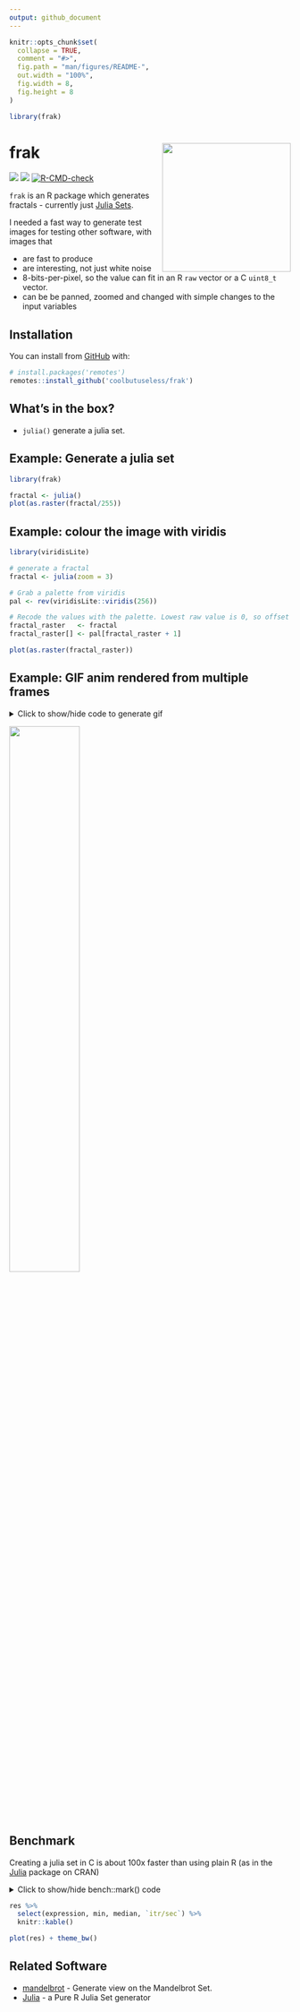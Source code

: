 ```yaml
---
output: github_document
---
```


<!-- README.md is generated from README.Rmd. Please edit that file -->

```r
knitr::opts_chunk$set(
  collapse = TRUE,
  comment = "#>",
  fig.path = "man/figures/README-",
  out.width = "100%",
  fig.width = 8,
  fig.height = 8
)

library(frak)
```


# frak  <img src="man/figures/logo-trans.png" align="right" height=230/>

<!-- badges: start -->
![](https://img.shields.io/badge/cool-useless-green.svg)
![](https://img.shields.io/badge/API-unstable-orange.svg)
[![R-CMD-check](https://github.com/coolbutuseless/frak/actions/workflows/R-CMD-check.yaml/badge.svg)](https://github.com/coolbutuseless/frak/actions/workflows/R-CMD-check.yaml)
<!-- badges: end -->

`frak` is an R package which generates fractals - currently just [Julia Sets](https://en.wikipedia.org/wiki/Julia_set).

I needed a fast way to generate test images for testing other software, with 
images that 

* are fast to produce
* are interesting, not just white noise
* 8-bits-per-pixel, so the value can fit in an R `raw` vector or a C
  `uint8_t` vector.
* can be be panned, zoomed and changed with simple changes to the input variables 


## Installation

You can install from [GitHub](https://github.com/coolbutuseless/frak) with:

``` r
# install.packages('remotes')
remotes::install_github('coolbutuseless/frak')
```

## What's in the box?

* `julia()` generate a julia set.
  

## Example: Generate a julia set


```r
library(frak)

fractal <- julia()
plot(as.raster(fractal/255))
```


## Example: colour the image with viridis

```r
library(viridisLite)

# generate a fractal
fractal <- julia(zoom = 3)

# Grab a palette from viridis
pal <- rev(viridisLite::viridis(256))

# Recode the values with the palette. Lowest raw value is 0, so offset by 1.
fractal_raster   <- fractal
fractal_raster[] <- pal[fractal_raster + 1]

plot(as.raster(fractal_raster))
```




## Example: GIF anim rendered from multiple frames

<details>
<summary> Click to show/hide code to generate gif </summary>

```r
# remotes::install_github('coolbutuseless/displease')
library(fastpng)
library(displease)
library(frak)

dir.create('man/figures/anim', showWarnings = FALSE)

#~~~~~~~~~~~~~~~~~~~~~~~~~~~~~~~~~~~~~~~~~~~~~~~~~~~~~~~~~~~~~~~~~~~~~~~~~~~~~
# Use {displease} to get a pleasing motion as the zoom is performed
#~~~~~~~~~~~~~~~~~~~~~~~~~~~~~~~~~~~~~~~~~~~~~~~~~~~~~~~~~~~~~~~~~~~~~~~~~~~~~
N <- 100
zoom <- displease::seq_ease(1, 1000, n = N, type = 'exp', direction = 'in')

#~~~~~~~~~~~~~~~~~~~~~~~~~~~~~~~~~~~~~~~~~~~~~~~~~~~~~~~~~~~~~~~~~~~~~~~~~~~~~
# Loop: create an image dump it to file.
# Using {foist} here for fast image output
#~~~~~~~~~~~~~~~~~~~~~~~~~~~~~~~~~~~~~~~~~~~~~~~~~~~~~~~~~~~~~~~~~~~~~~~~~~~~~
for (i in seq(N)) {
  frac <- frak::julia(c_re = -0.71, zoom = zoom[i], x = 0.1)
  mode(frac) <- 'integer'
  frac <- frac/255
  
  filename <- sprintf("man/figures/anim/%03i.png", i)
  
  fastpng::write_png(
    data                 = frac, 
    filename             = filename, 
    pal                  = foist::vir$magma, 
    convert_to_row_major = FALSE
  )
}

#~~~~~~~~~~~~~~~~~~~~~~~~~~~~~~~~~~~~~~~~~~~~~~~~~~~~~~~~~~~~~~~~~~~~~~~~~~~~~
# Create the animation using imagemagick and delete the source frames
#~~~~~~~~~~~~~~~~~~~~~~~~~~~~~~~~~~~~~~~~~~~~~~~~~~~~~~~~~~~~~~~~~~~~~~~~~~~~~
system("convert man/figures/anim/*.png man/figures/anim.gif")
unlink("man/figures/anim/", recursive = TRUE)
```

</details>


<img src="man/figures/anim.gif" width="50%" />



## Benchmark

Creating a julia set in C is about 100x faster than using plain R (as in the [Julia](https://cran.r-project.org/package=Julia) package on CRAN)

<details>
<summary> Click to show/hide bench::mark() code</summary>

```r
suppressPackageStartupMessages({
  library(Julia)
  library(frak)
  library(ggplot2)
  library(dplyr)
  library(tidyr)
})

size <- 400

# Julia::JuliaImage does at most 50 iterations
res <- bench::mark(
  `Julia::JuliaImage()` = Julia::JuliaImage(imageN = size, centre = 0.0, L = 4, C = 1-1.6180339887),
  `frak::julia()`       = julia(max_iter = 50),
  `frack::julia_r()`    = julia_r(max_iter = 50),
  check = FALSE
)
```
</details>

```r
res %>%
  select(expression, min, median, `itr/sec`) %>%
  knitr::kable()
```



```r
plot(res) + theme_bw()
```



## Related Software

* [mandelbrot](https://cran.r-project.org/package=mandelbrot) - Generate view on the Mandelbrot Set.
* [Julia](https://cran.r-project.org/package=Julia) - a Pure R Julia Set generator


